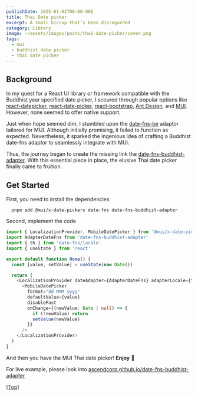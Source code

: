 ```yaml
---
publishDate: 2025-01-02T00:00:00Z
title: Thai Date picker
excerpt: A small hiccup that’s been disregarded
category: Library
image: ~/assets/images/posts/thai-date-picker/cover.png
tags:
  - mui
  - buddhist date picker
  - thai date picker
---
```


## Background

In my quest for a React UI library or framework compatible with the Buddhist year specified date picker, I scoured through popular options like [react-datepicker](https://github.com/Hacker0x01/react-datepicker), [react-date-picker](https://github.com/wojtekmaj/react-date-picker), [react-bootstrap](https://react-bootstrap.netlify.app), [Ant Design](https://ant.design), and [MUI](https://mui.com). However, none seemed to offer native support.

Just when hope seemed dim, I stumbled upon the [date-fns-be](https://github.com/tarzui/date-fns-be) adaptor tailored for MUI. Although initially promising, it failed to function as expected. Nevertheless, it sparked the ingenious idea of crafting a Buddhist date-fns adaptor to seamlessly integrate with MUI.

Thus, the journey began to create the missing link the [date-fns-buddhist-adapter](https://github.com/ascendcorp/date-fns-buddhist-adapter). With this essential piece in place, the elusive Thai date picker finally came to fruition.

## Get Started

First, you need to install the dependencies

```shell
  pnpm add @mui/x-date-pickers date-fns date-fns-buddhist-adapter
```

Second, implement the code

```typescript
import { LocalizationProvider, MobileDatePicker } from '@mui/x-date-pickers'
import AdapterDateFns from 'date-fns-buddhist-adapter'
import { th } from 'date-fns/locale'
import { useState } from 'react'

export default function Home() {
  const [value, setValue] = useState(new Date())

  return (
    <LocalizationProvider dateAdapter={AdapterDateFns} adapterLocale={th}>
      <MobileDatePicker
        format="dd MMM yyyy"
        defaultValue={value}
        disablePast
        onChange={(newValue: Date | null) => {
          if (!newValue) return
          setValue(newValue)
        }}
      />
    </LocalizationProvider>
  )
}
```

And then you have the MUI Thai date picker! **Enjoy** 🎉

For live example, please look into [ascendcorp.github.io/date-fns-buddhist-adapter](https://ascendcorp.github.io/date-fns-buddhist-adapter)

[[Top]](#top)
